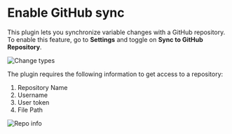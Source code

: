 
# Enable GitHub sync

This plugin lets you synchronize variable changes with a GitHub repository. To enable this feature, go to <span className="inline-flex items-center gap-1"><Settings2 size={14}/>**Settings**</span> and toggle on **Sync to GitHub Repository**.

![Change types](/images/git-settings.png)

The plugin requires the following information to get access to a repository:
1. Repository Name
2. Username
3. User token
4. File Path

![Repo info](/images/repo-info.png)